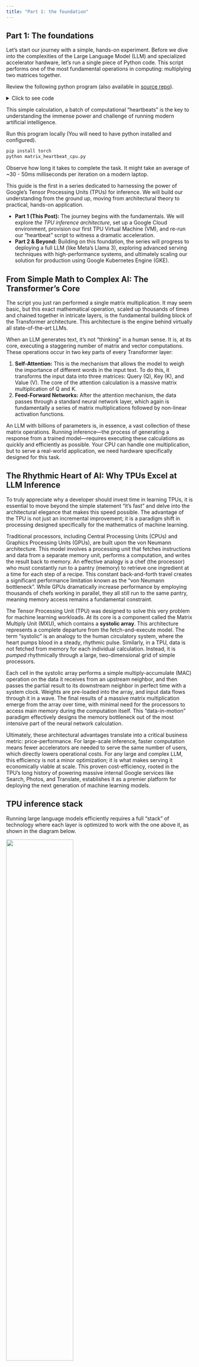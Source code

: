 ```yaml
---
title: "Part 1: the foundation"
---
```



**Part 1: The foundations**
---

Let's start our journey with a simple, hands-on experiment. Before we dive into the complexities of the Large Language Model (LLM) and specialized accelerator hardware, let's run a single piece of Python code. This script performs one of the most fundamental operations in computing: multiplying two matrices together.

Review the following python program (also available in [source repo](https://github.com/tpu-llm/tpu-llm-inference-handbook/blob/main/code/matrix_heartbeat_cpu.py)). 

<details>
<summary>Click to see code</summary>
```python
import torch
import time

# --- Benchmark Configuration ---
# BENCHMARK_ITERATIONS mimic the steady-state operation of 
# an inference server under a continuous load of user requests.
BENCHMARK_ITERATIONS = 100

def run_matmul_on_cpu():
    # Set the device explicitly to CPU
    device = torch.device("cpu")
    print(f"Using device: {device}")

    # Define matrix dimensions (conceptual for an LLM layer)
    # batch_size: number of input sequences processed in parallel
    # hidden_size: dimension of the hidden states (e.g., 4096, 8192)
    # intermediate_size: typically 4x hidden_size in Transformer FFNs
    batch_size = 128
    hidden_size = 4096
    intermediate_size = 16384 # 4 * hidden_size for FFN

    print(f"Simulating MatMul for LLM Feed-Forward Network:")
    print(f"  Batch size: {batch_size}")
    print(f"  Input features (hidden_size): {hidden_size}")
    print(f"  Output features (intermediate_size): {intermediate_size}")

    # Create random input tensor and weight matrix on the CPU device
    # Using float32 (standard float) for CPU computation
    input_tensor = torch.randn(batch_size, hidden_size, dtype=torch.float32).to(device)
    weight_matrix = torch.randn(hidden_size, intermediate_size, dtype=torch.float32).to(device)

    print(f"\nInput tensor shape: {input_tensor.shape} (dtype: {input_tensor.dtype})")
    print(f"Weight matrix shape: {weight_matrix.shape} (dtype: {weight_matrix.dtype})")

    # --- Benchmark Phase ---
    print(f"Performing {BENCHMARK_ITERATIONS} benchmark iterations...")
    start_time = time.perf_counter()
    for _ in range(BENCHMARK_ITERATIONS):
        output_tensor = torch.matmul(input_tensor, weight_matrix)
    end_time = time.perf_counter()
    total_time_ms = (end_time - start_time) * 1000

    print(f"\n--- Results ---")
    print(f"Total time for {BENCHMARK_ITERATIONS} iterations: {total_time_ms:.4f} ms")
    print(f"Average time per iteration: {total_time_ms / BENCHMARK_ITERATIONS:.4f} ms")

    # Clean up (optional)
    del input_tensor, weight_matrix, output_tensor

if __name__ == "__main__":
    try:
        print("--- Matrix Multiplication Benchmark (CPU) ---")
        run_matmul_on_cpu()
    except Exception as e:
        print(f"An error occurred: {e}")
        print("Please ensure you have PyTorch installed to run this code.")

```
</details>

This simple calculation, a batch of computational "heartbeats" is the key to understanding the immense power and challenge of running modern artificial intelligence.

Run this program locally (You will need to have python installed and configured).

```bash
pip install torch
python matrix_heartbeat_cpu.py
```

Observe how long it takes to complete the task. It might take an average of ~30 - 50ms milliseconds per iteration on a modern laptop. 

This guide is the first in a series dedicated to harnessing the power of Google's Tensor Processing Units (TPUs) for inference. We will build our understanding from the ground up, moving from architectural theory to practical, hands-on application.

* **Part 1 (This Post):** The journey begins with the fundamentals. We will explore *the TPU inference architecture*, set up a Google Cloud environment, provision our first TPU Virtual Machine (VM), and re-run our "heartbeat" script to witness a dramatic acceleration.  
* **Part 2 & Beyond:** Building on this foundation, the series will progress to deploying a full LLM (like Meta's Llama 3), exploring advanced serving techniques with high-performance systems, and ultimately scaling our solution for production using Google Kubernetes Engine (GKE).

## **From Simple Math to Complex AI: The Transformer's Core**

The script you just ran performed a single matrix multiplication. It may seem basic, but this exact mathematical operation, scaled up thousands of times and chained together in intricate layers, is the fundamental building block of the Transformer architecture. This architecture is the engine behind virtually all state-of-the-art LLMs.

When an LLM generates text, it's not "thinking" in a human sense. It is, at its core, executing a staggering number of matrix and vector computations. These operations occur in two key parts of every Transformer layer:

1. **Self-Attention:** This is the mechanism that allows the model to weigh the importance of different words in the input text. To do this, it transforms the input data into three matrices: Query (Q), Key (K), and Value (V). The core of the attention calculation is a massive matrix multiplication of Q and K.  
2. **Feed-Forward Networks:** After the attention mechanism, the data passes through a standard neural network layer, which again is fundamentally a series of matrix multiplications followed by non-linear activation functions.

An LLM with billions of parameters is, in essence, a vast collection of these matrix operations. Running inference—the process of generating a response from a trained model—requires executing these calculations as quickly and efficiently as possible. Your CPU can handle one multiplication, but to serve a real-world application, we need hardware specifically designed for this task.

## **The Rhythmic Heart of AI: Why TPUs Excel at LLM Inference**

To truly appreciate why a developer should invest time in learning TPUs, it is essential to move beyond the simple statement "it's fast" and delve into the architectural elegance that makes this speed possible. The advantage of the TPU is not just an incremental improvement; it is a paradigm shift in processing designed specifically for the mathematics of machine learning.

Traditional processors, including Central Processing Units (CPUs) and Graphics Processing Units (GPUs), are built upon the von Neumann architecture. This model involves a processing unit that fetches instructions and data from a separate memory unit, performs a computation, and writes the result back to memory. An effective analogy is a chef (the processor) who must constantly run to a pantry (memory) to retrieve one ingredient at a time for each step of a recipe. This constant back-and-forth travel creates a significant performance limitation known as the "von Neumann bottleneck". While GPUs dramatically increase performance by employing thousands of chefs working in parallel, they all still run to the same pantry, meaning memory access remains a fundamental constraint.

The Tensor Processing Unit (TPU) was designed to solve this very problem for machine learning workloads. At its core is a component called the Matrix Multiply Unit (MXU), which contains a **systolic array**. This architecture represents a complete departure from the fetch-and-execute model. The term "systolic" is an analogy to the human circulatory system, where the heart pumps blood in a steady, rhythmic pulse. Similarly, in a TPU, data is not fetched from memory for each individual calculation. Instead, it is *pumped* rhythmically through a large, two-dimensional grid of simple processors.

Each cell in the systolic array performs a simple multiply-accumulate (MAC) operation on the data it receives from an upstream neighbor, and then passes the partial result to its downstream neighbor in perfect time with a system clock. Weights are pre-loaded into the array, and input data flows through it in a wave. The final results of a massive matrix multiplication emerge from the array over time, with minimal need for the processors to access main memory during the computation itself. This "data-in-motion" paradigm effectively designs the memory bottleneck out of the most intensive part of the neural network calculation.

Ultimately, these architectural advantages translate into a critical business metric: price-performance. For large-scale inference, faster computation means fewer accelerators are needed to serve the same number of users, which directly lowers operational costs. For any large and complex LLM, this efficiency is not a minor optimization; it is what makes serving it economically viable at scale. This proven cost-efficiency, rooted in the TPU's long history of powering massive internal Google services like Search, Photos, and Translate, establishes it as a premier platform for deploying the next generation of machine learning models.

## **TPU inference stack**

Running large language models efficiently requires a full "stack" of technology where each layer is optimized to work with the one above it, as shown in the diagram below.

![](images/tpu_inference_stack.png){width="60%" fig-align="center"}

The foundation is the TPU designed specifically for the massive matrix calculations at the heart of AI. This powerful compute is connected by ultra-fast **networking** and paired with a flexible **storage** system. On top of this hardware runs the open software layer. This includes essential tools like **Google Kubernetes Engine (GKE)** and **Compute Engine** to manage the infrastructure, popular ML frameworks like **JAX** and **PyTorch** to build models, and the critical **XLA compiler** that translates framework code into highly efficient instructions for the TPUs.

This integrated platform hosts the **Large Language Models**, from Google's **Gemma** to other models like **Llama** and **DeepSeek**. The final piece of the stack is the **Inference Engine**, such as **JetStream** or **vLLm**. This top-level software acts as a smart conductor, taking a trained model and serving it for real-world applications. It handles incoming user requests, manages memory, and optimizes the model's execution to ensure maximum speed and throughput. Every layer in this stack works in harmony to make demanding AI inference fast, scalable, and efficient.

For the purposes of this introductory guide, we will use the **Cloud TPU VM** (Compute Engine) to get a taste of TPU.

## **Setup the TPU inference infrastructure**

This section provides a guide to setting up the necessary accounts, permissions, tools, and TPU.

You will need a Google Cloud Project with billing enabled. Please follow the [official Google Cloud documentation](https://cloud.google.com/tpu/docs/setup-gcp-account) to prepare your Google Cloud environment. Make sure that the following tasks are completed:

**Google Cloud Project Foundation:**

* Create or pick a Google Cloud Project.  
* Enable billing for that project.  
* Install and configure the gcloud CLI.  
* Activate the **tpu.googleapis.com** API.

**Permissions & Service Accounts:**

* Ensure your user account has **Service Account Admin**, **Project IAM Admin**, and **TPU Admin** roles.  
* Create a Cloud TPU Service Agent.  
* Create a dedicated, user-managed TPU Service Account with appropriate roles (e.g., TPU Admin, Storage Admin).

**Quota Management (Crucial\!):**

* Request quota increases for your specific TPU cores (e.g., v6e), IP addresses, Hyperdisk Balanced Capacity, and CPUs for the host VM. Plan for a 1-2 day approval time.

## **The TPU Performance Taste**

With all the preparation complete, it is time to provision an TPU VM and runn our script again to see the performance difference firsthand.

You can provision TPU VM with automation tools like Terraform, Cloud APIs, Console UI or command line tool gcloud, which is the simplest approach for the handbook. 

The following command creates a TPU [Trillium v6e](https://cloud.google.com/blog/products/compute/introducing-trillium-6th-gen-tpus?e=48754805) with 1 core (smallest TPU unit). Note: Set the ZONE to an GCP zone with proper TPU quota configured.

```bash
# Set environment variables for clarity  
export PROJECT_ID=your-project-id  
export TPU_NAME=llm-tpu-vm  
export ZONE=us-central1-b  
export ACCELERATOR_TYPE=v6e-1  
export RUNTIME_VERSION=v2-alpha-tpuv6e

# The command to create the TPU VM  
gcloud compute tpus tpu-vm create $TPU_NAME \  
  –project=$PROJECT_ID \  
  --zone=$ZONE \  
  --accelerator-type=$ACCELERATOR_TYPE \  
  --version=$RUNTIME_VERSION 
```

Once TPU VM is provisioned, you can validate the status by running command:

```bash
gcloud compute tpus tpu-vm list --zone=$ZONE  
```
Look for the **STATUS** column for your TPU VM's name, and make sure it is in READY state

Now you can connect to it and install the necessary Python libraries.

1. **SSH into the VM:** Use the gcloud command to establish a secure shell connection.  
   
   ```bash  
     
   gcloud compute tpus tpu-vm ssh $TPU_NAME \  
       --project=$PROJECT_ID \  
       --zone=$ZONE
   ``` 

   This command places the user in a terminal on the TPU host machine.

2. **Install PyTorch/XLA:** Inside the VM, install the PyTorch libraries that are specifically compiled to work with TPUs via the XLA compiler. Using the \-f flag to point to the Google Storage release index.  
   
```bash  

sudo apt-get update && sudo apt-get install libopenblas-dev -y   
pip install numpy 
pip install torch torch_xla[tpu] -f https://storage.googleapis.com/libtpu-releases/index.html
```

Now, we will run a slightly modified version of our original script. This version adds the necessary torch\_xla code to ensure the computation runs on the TPU hardware. 

The original script is modified to use TPU to run the matrix calculation:

<details>
<summary>Click to see code</summary>
```python
import torch
import time
import torch_xla
import torch_xla.core.xla_model as xm

# --- Benchmark Configuration ---
BENCHMARK_ITERATIONS = 100

def run_matmul_on_tpu():
    # Set the device to TPU
    device = xm.xla_device()
    print(f"Using device: {device}")

    # Define matrix dimensions (conceptual for an LLM layer)
    # batch_size: number of input sequences processed in parallel
    # hidden_size: dimension of the hidden states (e.g., 4096, 8192)
    # intermediate_size: typically 4x hidden_size in Transformer FFNs
    batch_size = 128 # Set to match CPU for fair comparison. Can be lowered if OOM.
    hidden_size = 4096
    intermediate_size = 16384 # 4 * hidden_size for FFN

    print(f"Simulating MatMul for LLM Feed-Forward Network:")
    print(f"  Batch size: {batch_size}")
    print(f"  Hidden size: {hidden_size}")
    print(f"  Intermediate size: {intermediate_size}")

    # Create random input tensor and weight matrix on the TPU device
    input_tensor = torch.randn(batch_size, hidden_size, dtype=torch.float32).to(device)
    weight_matrix = torch.randn(hidden_size, intermediate_size, dtype=torch.float32).to(device)

    print(f"\nInput tensor shape: {input_tensor.shape} (dtype: {input_tensor.dtype})")
    print(f"Weight matrix shape: {weight_matrix.shape} (dtype: {weight_matrix.dtype})")

    # --- Benchmark Phase ---
    print(f"Performing {BENCHMARK_ITERATIONS} benchmark iterations...")
    start_time = time.perf_counter()
    for _ in range(BENCHMARK_ITERATIONS):
        output_tensor = torch.matmul(input_tensor, weight_matrix)
    xm.mark_step() # Ensure all benchmark operations are complete before stopping timer
    end_time = time.perf_counter()
    total_time_ms = (end_time - start_time) * 1000

    print(f"\n--- Results ---")
    print(f"Total time for {BENCHMARK_ITERATIONS} iterations: {total_time_ms:.4f} ms")
    print(f"Average time per iteration: {total_time_ms / BENCHMARK_ITERATIONS:.4f} ms")
    # Move output tensor to CPU for further processing/inspection if needed
    output_tensor = output_tensor.cpu()

    # Clean up (optional)
    del input_tensor, weight_matrix, output_tensor

if __name__ == "__main__":
    try:
        print("--- Matrix Multiplication Benchmark (TPU) ---")
        run_matmul_on_tpu()
    except Exception as e:
        print(f"An error occurred: {e}")
        print("Please ensure you have PyTorch and Torch_XLA installed to run this code and you are running in a TPU environment.")

```
</details>

Run the script (or use the [sample code](https://github.com/tpu-llm/tpu-llm-inference-handbook/blob/main/code/matrix_heartbeat_tpu.py) from repo) from the TPU VM's terminal:

```bash
python matrix_heartbeat_tpu.py
```

The script output should look similar to this:
```bash
--- Matrix Multiplication Benchmark (TPU) ---
Using device: xla:0
Simulating MatMul for LLM Feed-Forward Network:
  Batch size: 128
  Hidden size: 4096
  Intermediate size: 16384

Input tensor shape: torch.Size([128, 4096]) (dtype: torch.float32)
Weight matrix shape: torch.Size([4096, 16384]) (dtype: torch.float32)
Performing 100 benchmark iterations...

--- Results ---
Total time for 100 iterations: 383.0780 ms
Average time per iteration: 3.8308 ms
```

The key indicator of success is seeing the device listed as xla:0 (or another number). This confirms that the tensors were created on the TPU and the computation was executed there.

However, you may notice that average time per iteration is probably just several times faster than running on CPU, what happened?!

The reason is due to two main factors: JIT Compilation Overhead, the XLA (Accelerated Linear Algebra) compiler performs a one-time, Just-In-Time (JIT) compilation and Data Transfer, the tensors first have to be moved from the host CPU's memory over the PCIe bus to the TPU's own High-Bandwidth Memory (HBM). TPUs are designed for sustained, high-throughput workloads, not single, short tasks. The real power becomes evident when you run the same compiled graph many times. The initial compilation cost is paid only once, and then every subsequent execution is incredibly fast.
Let's add the following warm-up iteration to the TPU program (add it right before the **# --- Benchmark Phase --- **):

```python
    # --- Warm-up Phase (triggers XLA compilation) ---
    WARMUP_ITERATIONS = 5
    print(f"\nPerforming {WARMUP_ITERATIONS} warm-up iterations...")
    for _ in range(WARMUP_ITERATIONS):
        _ = torch.matmul(input_tensor, weight_matrix)
    xm.mark_step() # Wait for all warm-up iterations to complete
```

Now, compare the TPU execution time to the time you recorded from your local CPU. You should see a dramatic difference — what took 30ms on a general-purpose CPU is completed in a fraction of a millisecond on hardware purpose-built for this exact task. You have just witnessed the power of accelerated computing.

Result from v6e-1 for 100 batch:
```bash
--- Results ---
Total time for 100 iterations: 0.5619 ms
Average time per iteration: 0.0056 ms
```

## **Conclusion: The First Pulse**

This first stage of our journey has laid a critical foundation. We started with a simple matrix multiplication, and used it as a lens to understand the computational core of modern AI. We have navigated the practical Gogole Cloud setup, and successfully provisioned a TPU VM and established communication with it.

Most importantly, by running our "heartbeat" script on both a CPU and a TPU, we have a tangible, dramatic demonstration of the performance gains offered by specialized accelerators. The foundation is now firmly in place. In Part 2 of this series, we will build upon this knowledge to load and run a full-scale Large Language Model, turning this raw computational power into intelligent text generation.
